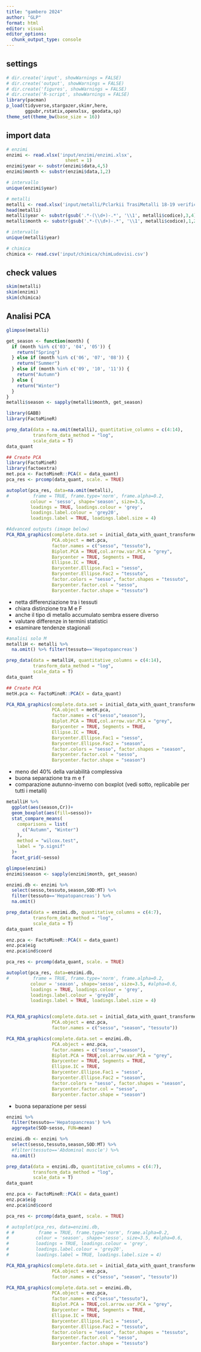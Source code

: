 ```yaml
---
title: "gambero 2024"
author: "GLP"
format: html
editor: visual
editor_options: 
  chunk_output_type: console
---
```


## settings

```r
# dir.create('input', showWarnings = FALSE)
# dir.create('output', showWarnings = FALSE)
# dir.create('figures', showWarnings = FALSE)
# dir.create('R-script', showWarnings = FALSE)
library(pacman)
p_load(tidyverse,stargazer,skimr,here,
       ggpubr,rstatix,openxlsx, geodata,sp)
theme_set(theme_bw(base_size = 16))
```

## import data

```r
# enzimi
enzimi <- read.xlsx('input/enzimi/enzimi.xlsx',
                      sheet = 1)
enzimi$year <- substr(enzimi$data,4,5)
enzimi$month <- substr(enzimi$data,1,2)

# intervallo
unique(enzimi$year)

# metalli
metalli <- read.xlsx('input/metalli/Pclarkii TrasiMetalli 18-19 verificati.xlsx', sheet=1)
head(metalli)
metalli$year <- substr(gsub('.*-(\\d+)-.*', '\\1', metalli$codice),3,4)
metalli$month <- substr(gsub('.*-(\\d+)-.*', '\\1', metalli$codice),1,2)

# intervallo
unique(metalli$year)

# chimica
chimica <- read.csv('input/chimica/chimLudovisi.csv')
```

## check values

```r
skim(metalli)
skim(enzimi)
skim(chimica)
```

## Analisi PCA

```r
glimpse(metalli)

get_season <- function(month) {
  if (month %in% c('03', '04', '05')) {
    return("Spring")
  } else if (month %in% c('06', '07', '08')) {
    return("Summer")
  } else if (month %in% c('09', '10', '11')) {
    return("Autumn")
  } else {
    return("Winter")
  }
}
metalli$season <- sapply(metalli$month, get_season)

library(GABB)
library(FactoMineR)

prep_data(data = na.omit(metalli), quantitative_columns = c(4:14), 
          transform_data_method = "log", 
          scale_data = T)
data_quant

## Create PCA
library(FactoMineR)
library(factoextra)
met.pca <- FactoMineR::PCA(X = data_quant) 
pca_res <- prcomp(data_quant, scale. = TRUE)

autoplot(pca_res, data=na.omit(metalli),
#         frame = TRUE, frame.type='norm', frame.alpha=0.2,
         colour = 'sesso', shape='season', size=3.5,
         loadings = TRUE, loadings.colour = 'grey',
         loadings.label.colour = 'grey20',
         loadings.label = TRUE, loadings.label.size = 4)

#Advanced outputs (image below)
PCA_RDA_graphics(complete.data.set = initial_data_with_quant_transformed, 
                 PCA.object = met.pca, 
                 factor.names = c("sesso", "tessuto"), 
                 Biplot.PCA = TRUE,col.arrow.var.PCA = "grey",
                 Barycenter = TRUE, Segments = TRUE,
                 Ellipse.IC = TRUE,
                 Barycenter.Ellipse.Fac1 = "sesso", 
                 Barycenter.Ellipse.Fac2 = "tessuto",
                 factor.colors = "sesso", factor.shapes = "tessuto",
                 Barycenter.factor.col = "sesso", 
                 Barycenter.factor.shape = "tessuto")
```

-   netta differenziazione tra i tessuti
-   chiara distinzione tra M e F
-   anche il tipo di metallo accumulato sembra essere diverso
-   valutare differenze in termini statistici
-   esaminare tendenze stagionali

```r
#analisi solo M
metalliH <- metalli %>% 
  na.omit() %>% filter(tessuto=='Hepatopancreas')

prep_data(data = metalliH, quantitative_columns = c(4:14), 
          transform_data_method = "log", 
          scale_data = T)
data_quant

## Create PCA
metH.pca <- FactoMineR::PCA(X = data_quant) 

PCA_RDA_graphics(complete.data.set = initial_data_with_quant_transformed, 
                 PCA.object = metH.pca, 
                 factor.names = c("sesso","season"), 
                 Biplot.PCA = TRUE,col.arrow.var.PCA = "grey",
                 Barycenter = TRUE, Segments = TRUE,
                 Ellipse.IC = TRUE,
                 Barycenter.Ellipse.Fac1 = "sesso", 
                 Barycenter.Ellipse.Fac2 = "season",
                 factor.colors = "sesso", factor.shapes = "season",
                 Barycenter.factor.col = "sesso", 
                 Barycenter.factor.shape = "season")
```

-   meno del 40% della variabilità complessiva
-   buona separazione tra m e f
-   comparazione autunno-inverno con boxplot (vedi sotto, replicabile per tutti i metalli)

```r
metalliH %>% 
  ggplot(aes(season,Cr))+
  geom_boxplot(aes(fill=sesso))+
  stat_compare_means(
    comparisons = list(
      c("Autumn", "Winter")
    ),
    method = "wilcox.test",
    label = "p.signif"
  )+
  facet_grid(~sesso)
```

```r
glimpse(enzimi)
enzimi$season <- sapply(enzimi$month, get_season)

enzimi.db <- enzimi %>% 
  select(sesso,tessuto,season,SOD:MT) %>% 
  filter(tessuto=='Hepatopancreas') %>% 
  na.omit()

prep_data(data = enzimi.db, quantitative_columns = c(4:7), 
          transform_data_method = "log", 
          scale_data = T)
data_quant

enz.pca <- FactoMineR::PCA(X = data_quant)
enz.pca$eig
enz.pca$ind$coord

pca_res <- prcomp(data_quant, scale. = TRUE)

autoplot(pca_res, data=enzimi.db,
#         frame = TRUE, frame.type='norm', frame.alpha=0.2,
         colour = 'season', shape='sesso', size=3.5, #alpha=0.6,
         loadings = TRUE, loadings.colour = 'grey',
         loadings.label.colour = 'grey20',
         loadings.label = TRUE, loadings.label.size = 4)


PCA_RDA_graphics(complete.data.set = initial_data_with_quant_transformed, 
                 PCA.object = enz.pca, 
                 factor.names = c("sesso", "season", "tessuto"))

PCA_RDA_graphics(complete.data.set = enzimi.db, 
                 PCA.object = enz.pca, 
                 factor.names = c("sesso","season"), 
                 Biplot.PCA = TRUE,col.arrow.var.PCA = "grey",
                 Barycenter = TRUE, Segments = TRUE,
                 Ellipse.IC = TRUE,
                 Barycenter.Ellipse.Fac1 = "sesso", 
                 Barycenter.Ellipse.Fac2 = "season",
                 factor.colors = "sesso", factor.shapes = "season",
                 Barycenter.factor.col = "sesso", 
                 Barycenter.factor.shape = "season")
```

-   buona separazione per sessi

```r
enzimi %>% 
  filter(tessuto=='Hepatopancreas') %>% 
  aggregate(SOD~sesso, FUN=mean)
```

```r
enzimi.db <- enzimi %>% 
  select(sesso,tessuto,season,SOD:MT) %>% 
  #filter(tessuto=='Abdominal muscle') %>% 
  na.omit()

prep_data(data = enzimi.db, quantitative_columns = c(4:7), 
          transform_data_method = "log", 
          scale_data = T)
data_quant

enz.pca <- FactoMineR::PCA(X = data_quant)
enz.pca$eig
enz.pca$ind$coord

pca_res <- prcomp(data_quant, scale. = TRUE)

# autoplot(pca_res, data=enzimi.db,
# #         frame = TRUE, frame.type='norm', frame.alpha=0.2,
#          colour = 'season', shape='sesso', size=3.5, #alpha=0.6,
#          loadings = TRUE, loadings.colour = 'grey',
#          loadings.label.colour = 'grey20',
#          loadings.label = TRUE, loadings.label.size = 4)

PCA_RDA_graphics(complete.data.set = initial_data_with_quant_transformed, 
                 PCA.object = enz.pca, 
                 factor.names = c("sesso", "season", "tessuto"))

PCA_RDA_graphics(complete.data.set = enzimi.db, 
                 PCA.object = enz.pca, 
                 factor.names = c("sesso","tessuto"), 
                 Biplot.PCA = TRUE,col.arrow.var.PCA = "grey",
                 Barycenter = TRUE, Segments = TRUE,
                 Ellipse.IC = TRUE,
                 Barycenter.Ellipse.Fac1 = "sesso", 
                 Barycenter.Ellipse.Fac2 = "tessuto",
                 factor.colors = "sesso", factor.shapes = "tessuto",
                 Barycenter.factor.col = "sesso", 
                 Barycenter.factor.shape = "tessuto")
```
